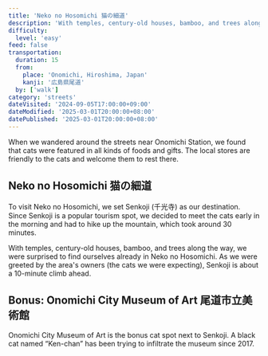 ```yaml
---
title: 'Neko no Hosomichi 猫の細道'
description: 'With temples, century-old houses, bamboo, and trees along the way, we were surprised to find ourselves already in Neko no Hosomichi. Besides, Onomichi City Museum of Art is the bonus cat spot next to Senkoji.'
difficulty:
  level: 'easy'
feed: false
transportation:
  duration: 15
  from:
    place: 'Onomichi, Hiroshima, Japan'
    kanji: '広島県尾道'
  by: ['walk']
category: 'streets'
dateVisited: '2024-09-05T17:00:00+09:00'
dateModified: '2025-03-01T20:00:00+08:00'
datePublished: '2025-03-01T20:00:00+08:00'
---
```



<Abstract transportation={frontmatter.transportation} />

When we wandered around the streets near Onomichi Station, we found that cats were featured in all kinds of foods and gifts. The local stores are friendly to the cats and welcome them to rest there.

## Neko no Hosomichi 猫の細道

To visit Neko no Hosomichi, we set Senkoji (千光寺) as our destination. Since Senkoji is a popular tourism spot, we decided to meet the cats early in the morning and had to hike up the mountain, which took around 30 minutes.

With temples, century-old houses, bamboo, and trees along the way, we were surprised to find ourselves already in Neko no Hosomichi. As we were greeted by the area's owners (the cats we were expecting), Senkoji is about a 10-minute climb ahead.

## Bonus: Onomichi City Museum of Art 尾道市立美術館

Onomichi City Museum of Art is the bonus cat spot next to Senkoji. A black cat named “Ken-chan” has been trying to infiltrate the museum since 2017.
